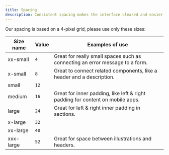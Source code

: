 ```yaml
---
title: Spacing
description: Consistent spacing makes the interface cleared and easier to scan.
---
```


Our spacing is based on a 4-pixel grid, please use only these sizes:

| Size name | Value | Examples of use                                                                |
| --------- | ----- | ------------------------------------------------------------------------------ |
| xx-small  | `4`   | Great for really small spaces such as connecting an error message to a form.   |
| x-small   | `8`   | Great to connect related components, like a header and a description.          |
| small     | `12`  |                                                                                |
| medium    | `16`  | Great for inner padding, like left & right padding for content on mobile apps. |
| large     | `24`  | Great for left & right inner padding in sections.                              |
| x-large   | `32`  |                                                                                |
| xx-large  | `40`  |                                                                                |
| xxx-large | `52`  | Great for space between illustrations and headers.                             |
